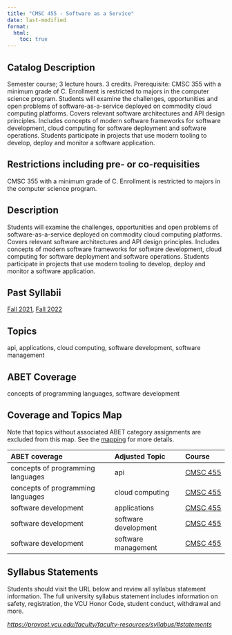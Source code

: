 ```yaml
---
title: "CMSC 455 - Software as a Service"
date: last-modified
format:
  html:
    toc: true
---
```


## Catalog Description

Semester course; 3 lecture hours. 3 credits. Prerequisite: CMSC 355 with a minimum grade of C. Enrollment is restricted to majors in the computer science program. Students will examine the challenges, opportunities and open problems of software-as-a-service deployed on commodity cloud computing platforms. Covers relevant software architectures and API design principles. Includes concepts of modern software frameworks for software development, cloud computing for software deployment and software operations. Students participate in projects that use modern tooling to develop, deploy and monitor a software application.


## Restrictions including pre- or co-requisities
 
CMSC 355 with a minimum grade of C. Enrollment is restricted to majors in the computer science program.

## Description

Students will examine the challenges, opportunities and open problems of software-as-a-service deployed on commodity cloud computing platforms. Covers relevant software architectures and API design principles. Includes concepts of modern software frameworks for software development, cloud computing for software deployment and software operations. Students participate in projects that use modern tooling to develop, deploy and monitor a software application.

## Past Syllabii

<a href='./202210/CMSC_455_Syllabus_Fall_2021.pdf'>Fall 2021</a>, <a href='./202310/CMSC_455_Syllabus_Fall_2022.pdf'>Fall 2022</a>

## Topics

api, applications, cloud computing, software development, software management

## ABET Coverage

concepts of programming languages, software development

## Coverage and Topics Map

Note that topics without associated ABET category assignments are excluded from this map.  See the [mapping](https://docs.google.com/spreadsheets/d/1qrN3L7eRLsM-aVMHYaLQN-FMYtrTJf0_h6dLKlUdPkk/edit#gid=338318647) for more details.

ABET coverage                      Adjusted Topic        Course
---------------------------------  --------------------  ----------------------------------
concepts of programming languages  api                   <a href='CMSC455.qmd'>CMSC 455</a>
concepts of programming languages  cloud computing       <a href='CMSC455.qmd'>CMSC 455</a>
software development               applications          <a href='CMSC455.qmd'>CMSC 455</a>
software development               software development  <a href='CMSC455.qmd'>CMSC 455</a>
software development               software management   <a href='CMSC455.qmd'>CMSC 455</a>


## Syllabus Statements

Students should visit the URL below and review all syllabus statement information. The full university syllabus statement includes information on safety, registration, the VCU Honor Code, student conduct, withdrawal and more.

*<https://provost.vcu.edu/faculty/faculty-resources/syllabus/#statements>*


